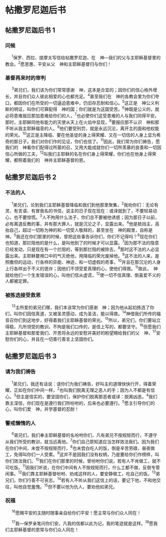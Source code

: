 
# 帖撒罗尼迦后书

## 帖撒罗尼迦后书 1
### 问候

　 <sup>1</sup><Pn>保罗</Pn>、<Pn>西拉</Pn>、<Pn>提摩太</Pn>写信给<Pn>帖撒罗尼迦</Pn>、在　神—我们的父与主耶稣基督里的教会。<sup>2</sup>愿恩惠、平安从父　神和主耶稣基督归与你们！<br/>
### 基督再来时的审判

　 <sup>3</sup>弟兄们，我们该为你们常常感谢　神，这本是合宜的；因你们的信心格外增长，并且你们众人彼此相爱的心也都充足。<sup>4</sup>甚至我们在　神的各教会里为你们夸口，都因你们在所受的一切逼迫患难中，仍旧存忍耐和信心。<sup>5</sup>这正是　神公义判断的明证，叫你们可算配得　神的国；你们就是为这国受苦。<sup>6</sup>神既是公义的，就必将患难报应那加患难给你们的人，<sup>7</sup>也必使你们这受患难的人与我们同得平安。那时，主耶稣同他有能力的天使从天上在火焰中显现，<sup>8</sup>要报应那不认识　神和那不听从我主耶稣福音的人。<sup>9</sup>他们要受刑罚，就是永远沉沦，离开主的面和他权能的荣光。<sup>10</sup>这正是主降临、要在他圣徒的身上得荣耀、又在一切信的人身上显为希奇的那日子。我们对你们作的见证，你们也信了。<sup>11</sup>因此，我们常为你们祷告，愿我们的　神看你们配得过所蒙的召，又用大能成就你们一切所羡慕的良善和一切因信心所做的工夫，<sup>12</sup>叫我们主耶稣的名在你们身上得荣耀，你们也在他身上得荣耀，都照着我们的　神并主耶稣基督的恩。<br/>
## 帖撒罗尼迦后书 2
### 不法的人

　 <sup>1</sup>弟兄们，论到我们主耶稣基督降临和我们到他那里聚集，<sup>2</sup>我劝你们：无论有灵、有言语、有冒我名的书信，说主的日子现在<Nt>现在：或译就</Nt>到了，不要轻易动心，也不要惊慌。<sup>3</sup>人不拘用什么法子，你们总不要被他诱惑；因为那日子以前，必有离道反教的事，并有那大罪人，就是沉沦之子，显露出来。<sup>4</sup>他是抵挡主，高抬自己，超过一切称为神的和一切受人敬拜的，甚至坐在　神的殿里，自称是　神。<sup>5</sup>我还在你们那里的时候，曾把这些事告诉你们，你们不记得吗？<sup>6</sup>现在你们也知道，那拦阻他的是什么，是叫他到了的时候才可以显露。<sup>7</sup>因为那不法的隐意已经发动，只是现在有一个拦阻的，等到那拦阻的被除去，<sup>8</sup>那时这不法的人必显露出来。主耶稣要用口中的气灭绝他，用降临的荣光废掉他。<sup>9</sup>这不法的人来，是照撒但的运动，行各样的异能、神迹，和一切虚假的奇事，<sup>10</sup>并且在那沉沦的人身上行各样出于不义的诡诈；因他们不领受爱真理的心，使他们得救。<sup>11</sup>故此，　神就给他们一个生发错误的心，叫他们信从虚谎，<sup>12</sup>使一切不信真理、倒喜爱不义的人都被定罪。<br/>
### 被拣选接受救恩

　 <sup>13</sup>主所爱的弟兄们哪，我们本该常为你们感谢　神；因为他从起初拣选了你们，叫你们因信真道，又被圣灵感动，成为圣洁，能以得救。<sup>14</sup>神借我们所传的福音召你们到这地步，好得着我们主耶稣基督的荣光。<sup>15</sup>所以，弟兄们，你们要站立得稳，凡所领受的教训，不拘是我们口传的，是信上写的，都要坚守。<sup>16</sup>但愿我们主耶稣基督和那爱我们、开恩将永远的安慰并美好的盼望赐给我们的父　神，<sup>17</sup>安慰你们的心，并且在一切善行善言上坚固你们。<br/>
## 帖撒罗尼迦后书 3
### 请为我们祷告

　 <sup>1</sup>弟兄们，我还有话说：请你们为我们祷告，好叫主的道理快快行开，得着荣耀，正如在你们中间一样，<sup>2</sup>也叫我们脱离无理之恶人的手；因为人不都是有信心。<sup>3</sup>但主是信实的，要坚固你们，保护你们脱离那恶者<Nt>或译：脱离凶恶</Nt>。<sup>4</sup>我们靠主深信，你们现在是遵行我们所吩咐的，后来也必要遵行。<sup>5</sup>愿主引导你们的心，叫你们爱　神，并学基督的忍耐！<br/>
### 警戒懒惰的人

　 <sup>6</sup>弟兄们，我们奉主耶稣基督的名吩咐你们，凡有弟兄不按规矩而行，不遵守从我们所受的教训，就当远离他。<sup>7</sup>你们自己原知道应当怎样效法我们。因为我们在你们中间，未尝不按规矩而行，<sup>8</sup>也未尝白吃人的饭，倒是辛苦劳碌，昼夜做工，免得叫你们一人受累。<sup>9</sup>这并不是因我们没有权柄，乃是要给你们作榜样，叫你们效法我们。<sup>10</sup>我们在你们那里的时候，曾吩咐你们说，若有人不肯做工，就不可吃饭。<sup>11</sup>因我们听说，在你们中间有人不按规矩而行，什么工都不做，反倒专管闲事。<sup>12</sup>我们靠主耶稣基督吩咐、劝戒这样的人，要安静做工，吃自己的饭。<sup>13</sup>弟兄们，你们行善不可丧志。<sup>14</sup>若有人不听从我们这信上的话，要记下他，不和他交往，叫他自觉羞愧。<sup>15</sup>但不要以他为仇人，要劝他如弟兄。<br/>
### 祝福

　 <sup>16</sup>愿赐平安的主随时随事亲自给你们平安！愿主<Add>常</Add>与你们众人同在！<br/>

　 <sup>17</sup>我—<Pn>保罗</Pn>亲笔问你们安。凡我的信都以此为记，我的笔迹就是这样。<sup>18</sup>愿我们主耶稣基督的恩<Add>常</Add>与你们众人同在！<br/>
